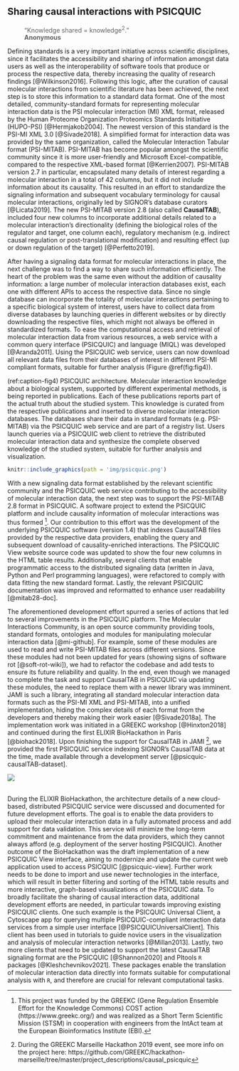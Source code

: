 ## Sharing causal interactions with PSICQUIC {-#psicquic-chapter}

:::{.quote}
```{=html}
<blockquote style='border:none'>&ldquo;Knowledge shared = knowledge<sup>2</sup>.&rdquo; </br><strong> Anonymous</strong></blockquote>
```
:::

\indent
Defining standards is a very important initiative across scientific disciplines, since it facilitates the accessibility and sharing of information amongst data users as well as the interoperability of software tools that produce or process the respective data, thereby increasing the quality of research findings [@Wilkinson2016].
Following this logic, after the curation of causal molecular interactions from scientific literature has been achieved, the next step is to store this information to a standard data format.
One of the most detailed, community-standard formats for representing molecular interaction data is the PSI molecular interaction (MI) XML format, released by the Human Proteome Organization Proteomics Standards Initiative (HUPO-PSI) [@Hermjakob2004].
The newest version of this standard is the PSI-MI XML 3.0 [@Sivade2018].
A simplified format for interaction data was provided by the same organization, called the Molecular Interaction Tabular format (PSI-MITAB).
PSI-MITAB has become popular amongst the scientific community since it is more user-friendly and Microsoft Excel-compatible, compared to the respective XML-based format [@Kerrien2007].
PSI-MITAB version 2.7 in particular, encapsulated many details of interest regarding a molecular interaction in a total of 42 columns, but it did not include information about its causality.
This resulted in an effort to standardize the signaling information and subsequent vocabulary terminology for causal molecular interactions, originally led by SIGNOR's database curators [@Licata2019].
The new PSI-MITAB version 2.8 (also called **CausalTAB**), included four new columns to incorporate additional details related to a molecular interaction's directionality (defining the biological roles of the regulator and target, one column each), regulatory mechanism (e.g. indirect causal regulation or post-translational modification) and resulting effect (up or down regulation of the target) [@Perfetto2019].

After having a signaling data format for molecular interactions in place, the next challenge was to find a way to share such information efficiently.
The heart of the problem was the same even without the addition of causality information: a large number of molecular interaction databases exist, each one with different APIs to access the respective data.
Since no single database can incorporate the totality of molecular interactions pertaining to a specific biological system of interest, users have to collect data from diverse databases by launching queries in different websites or by directly downloading the respective files, which might not always be offered in standardized formats.
To ease the computational access and retrieval of molecular interaction data from various resources, a web service with a common query interface (PSICQUIC) and language (MIQL) was developed [@Aranda2011].
Using the PSICQUIC web service, users can now download all relevant data files from their databases of interest in different PSI-MI compliant formats, suitable for further analysis (Figure \@ref(fig:fig4)).

(ref:caption-fig4) PSICQUIC architecture. Molecular interaction knowledge about a biological system, supported by different experimental methods, is being reported in publications. Each of these publications reports part of the actual truth about the studied system. This knowledge is curated from the respective publications and inserted to diverse molecular interaction databases. The databases share their data in standard formats (e.g. PSI-MITAB) via the PSICQUIC web service and are part of a registry list. Users launch queries via a PSICQUIC web client to retrieve the distributed molecular interaction data and synthesize the complete observed knowledge of the studied system, suitable for further analysis and visualization.

\newpage

```r
knitr::include_graphics(path = 'img/psicquic.png')
```

With a new signaling data format established by the relevant scientific community and the PSICQUIC web service contributing to the accessibility of molecular interaction data, the next step was to support the PSI-MITAB 2.8 format in PSICQUIC.
A software project to extend the PSICQUIC platform and include causality information of molecular interactions was thus formed ^[This project was funded by the GREEKC (Gene Regulation Ensemble Effort for the Knowledge Commons) COST action (https://www.greekc.org/) and was realized as a Short Term Scientific Mission (STSM) in cooperation with engineers from the IntAct team at the European Bioinformatics Institute (EBI).].
Our contribution to this effort was the development of the underlying PSICQUIC software (version 1.4) that indexes CausalTAB files provided by the respective data providers, enabling the query and subsequent download of causality-enriched interactions.
The PSICQUIC View website source code was updated to show the four new columns in the HTML table results.
Additionally, several clients that enable programmatic access to the distributed signaling data (written in Java, Python and Perl programming languages), were refactored to comply with data fitting the new standard format.
Lastly, the relevant PSICQUIC documentation was improved and reformatted to enhance user readability [@mitab28-doc].

The aforementioned development effort spurred a series of actions that led to several improvements in the PSICQUIC platform.
The Molecular Interactions Community, is an open source community providing tools, standard formats, ontologies and modules for manipulating molecular interaction data [@mi-github].
For example, some of these modules are used to read and write PSI-MITAB files across different versions.
Since these modules had not been updated for years (showing signs of software rot [@soft-rot-wiki]), we had to refactor the codebase and add tests to ensure its future reliability and quality.
In the end, even though we managed to complete the task and support CausalTAB in PSICQUIC via updating these modules, the need to replace them with a newer library was imminent.
JAMI is such a library, integrating all standard molecular interaction data formats such as the PSI-MI XML and PSI-MITAB, into a unified implementation, hiding the complex details of each format from the developers and thereby making their work easier [@Sivade2018a].
The implementation work was initiated in a GREEKC workshop [@Hinxton2018] and continued during the first ELIXIR BioHackathon in Paris [@biohack2018].
Upon finishing the support for CausalTAB in JAMI ^[During the GREEKC Marseille Hackathon 2019 event, see more info on the project here: https://github.com/GREEKC/hackathon-marseille/tree/master/project_descriptions/causal_psicquic
], we provided the first PSICQUIC service indexing SIGNOR's CausalTAB data at the time, made available through a development server [@psicquic-causalTAB-dataset].

```{=html}
<img src='https://media.giphy.com/media/jQERULZAJnT4QBNsdt/source.gif' style='display: block; margin-left: auto; margin-right: auto;' witdh='85%' onError="this.style.display='none'"></img>
</br>
```

During the ELIXIR BioHackathon, the architecture details of a new cloud-based, distributed PSICQUIC service were discussed and documented for future development efforts.
The goal is to enable the data providers to upload their molecular interaction data in a fully automated process and add support for data validation.
This service will minimize the long-term commitment and maintenance from the data providers, which they cannot always afford (e.g. deployment of the server hosting PSICQUIC).
Another outcome of the BioHackathon was the draft implementation of a new PSICQUIC View interface, aiming to modernize and update the current web application used to access PSICQUIC [@psicquic-view].
Further work needs to be done to import and use newer technologies in the interface, which will result in better filtering and sorting of the HTML table results and more interactive, graph-based visualizations of the PSICQUIC data.
To broadly facilitate the sharing of causal interaction data, additional development efforts are needed, in particular towards improving existing PSICQUIC clients.
One such example is the PSICQUIC Universal Client, a Cytoscape app for querying multiple PSICQUIC-compliant interaction data services from a simple user interface [@PSICQUICUniversalClient].
This client has been used in tutorials to guide novice users in the visualization and analysis of molecular interaction networks [@Millan2013].
Lastly, two more clients that need to be updated to support the latest CausalTAB signaling format are the PSICQUIC [@Shannon2020] and PItools `R` packages [@Kleshchevnikov2021].
These packages enable the translation of molecular interaction data directly into formats suitable for computational analysis with `R`, and therefore are crucial for relevant computational tasks.

\newpage
